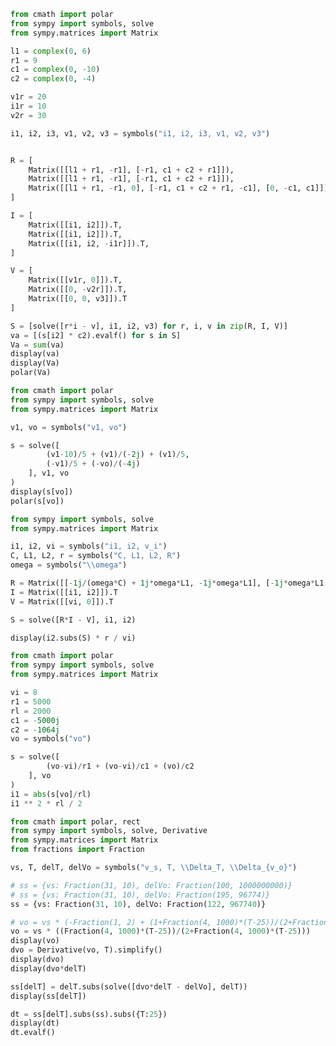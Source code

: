 ```python
from cmath import polar
from sympy import symbols, solve
from sympy.matrices import Matrix

l1 = complex(0, 6)
r1 = 9
c1 = complex(0, -10)
c2 = complex(0, -4)

v1r = 20
i1r = 10
v2r = 30

i1, i2, i3, v1, v2, v3 = symbols("i1, i2, i3, v1, v2, v3")


R = [
    Matrix([[l1 + r1, -r1], [-r1, c1 + c2 + r1]]),
    Matrix([[l1 + r1, -r1], [-r1, c1 + c2 + r1]]),
    Matrix([[l1 + r1, -r1, 0], [-r1, c1 + c2 + r1, -c1], [0, -c1, c1]]),
]

I = [
    Matrix([[i1, i2]]).T,
    Matrix([[i1, i2]]).T,
    Matrix([[i1, i2, -i1r]]).T,
]

V = [
    Matrix([[v1r, 0]]).T,
    Matrix([[0, -v2r]]).T,
    Matrix([[0, 0, v3]]).T
]

S = [solve([r*i - v], i1, i2, v3) for r, i, v in zip(R, I, V)]
va = [(s[i2] * c2).evalf() for s in S]
Va = sum(va)
display(va)
display(Va)
polar(Va)
```

```python
from cmath import polar
from sympy import symbols, solve
from sympy.matrices import Matrix

v1, vo = symbols("v1, vo")

s = solve([
        (v1-10)/5 + (v1)/(-2j) + (v1)/5,
        (-v1)/5 + (-vo)/(-4j)
    ], v1, vo
)
display(s[vo])
polar(s[vo])
```

```python
from sympy import symbols, solve
from sympy.matrices import Matrix

i1, i2, vi = symbols("i1, i2, v_i")
C, L1, L2, r = symbols("C, L1, L2, R")
omega = symbols("\\omega")

R = Matrix([[-1j/(omega*C) + 1j*omega*L1, -1j*omega*L1], [-1j*omega*L1, 1j*omega*L1 + 1j*omega*L2 + r]])
I = Matrix([[i1, i2]]).T
V = Matrix([[vi, 0]]).T

S = solve([R*I - V], i1, i2)

display(i2.subs(S) * r / vi)
```

```python
from cmath import polar
from sympy import symbols, solve
from sympy.matrices import Matrix

vi = 8
r1 = 5000
rl = 2000
c1 = -5000j
c2 = -1064j
vo = symbols("vo")

s = solve([
        (vo-vi)/r1 + (vo-vi)/c1 + (vo)/c2
    ], vo
)
i1 = abs(s[vo]/rl)
i1 ** 2 * rl / 2
```

```python
from cmath import polar, rect
from sympy import symbols, solve, Derivative
from sympy.matrices import Matrix
from fractions import Fraction

vs, T, delT, delVo = symbols("v_s, T, \\Delta_T, \\Delta_{v_o}")

# ss = {vs: Fraction(31, 10), delVo: Fraction(100, 1000000000)}
# ss = {vs: Fraction(31, 10), delVo: Fraction(195, 96774)}
ss = {vs: Fraction(31, 10), delVo: Fraction(122, 967740)}

# vo = vs * (-Fraction(1, 2) + (1+Fraction(4, 1000)*(T-25))/(2+Fraction(4, 1000)*(T-25)))
vo = vs * ((Fraction(4, 1000)*(T-25))/(2+Fraction(4, 1000)*(T-25)))
display(vo)
dvo = Derivative(vo, T).simplify()
display(dvo)
display(dvo*delT)

ss[delT] = delT.subs(solve([dvo*delT - delVo], delT))
display(ss[delT])

dt = ss[delT].subs(ss).subs({T:25})
display(dt)
dt.evalf()
```